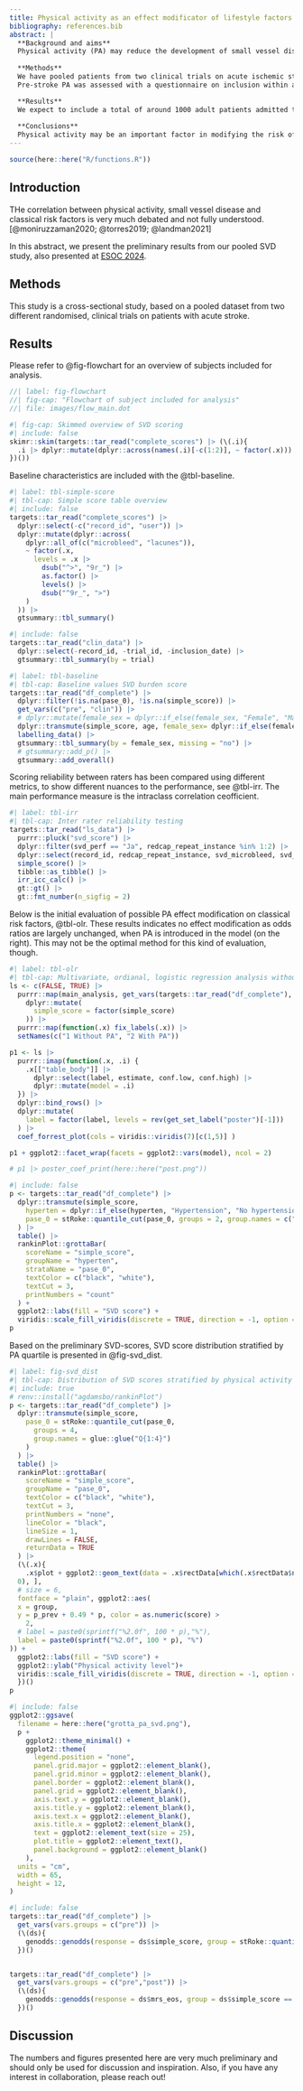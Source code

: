 ```yaml
---
title: Physical activity as an effect modificator of lifestyle factors on small vessel deisease burden
bibliography: references.bib
abstract: |
  **Background and aims** 
  Physical activity (PA) may reduce the development of small vessel disease (SVD). The effect of physical activity and more classical vascular risk factors such as hypertension and diabetes in the development of SVD is debated, however. We aim to investigate the effect modification of physical activity on traditional vascular risk factors and the burden of small vessel disease among acute ischemic stroke patients.
  
  **Methods**
  We have pooled patients from two clinical trials on acute ischemic stroke treatment. The main outcome is an ordinal scale score of quantified MR biomarkers of small vessel disease (SVD) burden based on visually assessed acute stroke scans (T2* or SWI and FLAIR sequences). Biomarkers includes microbleeds, old lacunar infarcts, superficial siderosis, white matter hyperintensities and atrophy. Covariates includes age, sex, pre-stroke physical activity, diabetes, hypertension, atrial fibrillation and previous cardiovascular diseases. 
  Pre-stroke PA was assessed with a questionnaire on inclusion within a few days after stroke onset. Data will be analyzed using bivariate and multivariate linear regression analysis.

  **Results**
  We expect to include a total of around 1000 adult patients admitted to the comprehensive stroke centre at Aarhus University Hospital between 2013-2022. Preliminary results will be presented at ESOC 2024.
  
  **Conclusions**
  Physical activity may be an important factor in modifying the risk of SVD development in stroke patients.
---
```


```r
source(here::here("R/functions.R"))
```

## Introduction

THe correlation between physical activity, small vessel disease and classical risk factors is very much debated and not fully understood.[@moniruzzaman2020; @torres2019; @landman2021]

In this abstract, we present the preliminary results from our pooled SVD study, also presented at [ESOC 2024](https://apps.congrex.com/esoc2024/en-GB/pag/presentation/362937).

## Methods

This study is a cross-sectional study, based on a pooled dataset from two different randomised, clinical trials on patients with acute stroke.

## Results

Please refer to @fig-flowchart for an overview of subjects included for analysis.

<!-- ```{dot} -->

<!-- //| label: fig-flowchart_scores -->

<!-- //| fig-cap: "Flowchart of subject included for analysis" -->

<!-- //| include: false -->

<!-- //| file: images/flow.dot -->

<!-- ``` -->

```dot
//| label: fig-flowchart
//| fig-cap: "Flowchart of subject included for analysis"
//| file: images/flow_main.dot
```




```r
#| fig-cap: Skimmed overview of SVD scoring
#| include: false
skimr::skim(targets::tar_read("complete_scores") |> (\(.i){
  .i |> dplyr::mutate(dplyr::across(names(.i)[-c(1:2)], ~ factor(.x)))
})())
```

Baseline characteristics are included with the @tbl-baseline.

```r
#| label: tbl-simple-score
#| tbl-cap: Simple score table overview
#| include: false
targets::tar_read("complete_scores") |>
  dplyr::select(-c("record_id", "user")) |>
  dplyr::mutate(dplyr::across(
    dplyr::all_of(c("microbleed", "lacunes")),
    ~ factor(.x,
      levels = .x |>
        dsub("^>", "9r_") |>
        as.factor() |>
        levels() |>
        dsub("^9r_", ">")
    )
  )) |>
  gtsummary::tbl_summary()
```

```r
#| include: false
targets::tar_read("clin_data") |>
  dplyr::select(-record_id, -trial_id, -inclusion_date) |>
  gtsummary::tbl_summary(by = trial)
```

```r
#| label: tbl-baseline
#| tbl-cap: Baseline values SVD burden score
targets::tar_read("df_complete") |>
  dplyr::filter(!is.na(pase_0), !is.na(simple_score)) |>
  get_vars(c("pre", "clin")) |>
  # dplyr::mutate(female_sex = dplyr::if_else(female_sex, "Female", "Male")) |>
  dplyr::transmute(simple_score, age, female_sex= dplyr::if_else(female_sex, "Female", "Male"), nihss, tpa, evt, pase_0, alone) |>
  labelling_data() |>
  gtsummary::tbl_summary(by = female_sex, missing = "no") |>
  # gtsummary::add_p() |>
  gtsummary::add_overall()
```

Scoring reliability between raters has been compared using different metrics, to show different nuances to the performance, see @tbl-irr. The main performance measure is the intraclass correlation ceofficient.

```r
#| label: tbl-irr
#| tbl-cap: Inter rater reliability testing
targets::tar_read("ls_data") |>
  purrr::pluck("svd_score") |>
  dplyr::filter(svd_perf == "Ja", redcap_repeat_instance %in% 1:2) |>
  dplyr::select(record_id, redcap_repeat_instance, svd_microbleed, svd_lacunes, svd_wmh, svd_atrophy) |>
  simple_score() |>
  tibble::as_tibble() |>
  irr_icc_calc() |>
  gt::gt() |>
  gt::fmt_number(n_sigfig = 2)
```

Below is the initial evaluation of possible PA effect modification on classical risk factors, @tbl-olr. These results indicates no effect modification as odds ratios are largely unchanged, when PA is introduced in the model (on the right). This may not be the optimal method for this kind of evaluation, though.

```r
#| label: tbl-olr
#| tbl-cap: Multivariate, ordianal, logistic regression analysis without and with PASE score included
ls <- c(FALSE, TRUE) |>
  purrr::map(main_analysis, get_vars(targets::tar_read("df_complete"), vars.groups = "poster") |>
    dplyr::mutate(
      simple_score = factor(simple_score)
    )) |>
  purrr::map(function(.x) fix_labels(.x)) |>
  setNames(c("1 Without PA", "2 With PA"))

p1 <- ls |>
  purrr::imap(function(.x, .i) {
    .x[["table_body"]] |>
      dplyr::select(label, estimate, conf.low, conf.high) |>
      dplyr::mutate(model = .i)
  }) |>
  dplyr::bind_rows() |>
  dplyr::mutate(
    label = factor(label, levels = rev(get_set_label("poster")[-1]))
  ) |>
  coef_forrest_plot(cols = viridis::viridis(7)[c(1,5)] )

p1 + ggplot2::facet_wrap(facets = ggplot2::vars(model), ncol = 2)

# p1 |> poster_coef_print(here::here("post.png"))
```

```r
#| include: false
p <- targets::tar_read("df_complete") |>
  dplyr::transmute(simple_score,
    hyperten = dplyr::if_else(hyperten, "Hypertension", "No hypertension"),
    pase_0 = stRoke::quantile_cut(pase_0, groups = 2, group.names = c("Low PA level", "High PA level"))
  ) |>
  table() |>
  rankinPlot::grottaBar(
    scoreName = "simple_score",
    groupName = "hyperten",
    strataName = "pase_0",
    textColor = c("black", "white"),
    textCut = 3,
    printNumbers = "count"
  ) +
  ggplot2::labs(fill = "SVD score") +
  viridis::scale_fill_viridis(discrete = TRUE, direction = -1, option = "viridis")
p
```

Based on the preliminary SVD-scores, SVD score distribution stratified by PA quartile is presented in @fig-svd_dist.

```r
#| label: fig-svd_dist
#| tbl-cap: Distribution of SVD scores stratified by physical activity quartile
#| include: true
# renv::install("agdamsbo/rankinPlot")
p <- targets::tar_read("df_complete") |>
  dplyr::transmute(simple_score,
    pase_0 = stRoke::quantile_cut(pase_0,
      groups = 4,
      group.names = glue::glue("Q{1:4}")
    )
  ) |>
  table() |>
  rankinPlot::grottaBar(
    scoreName = "simple_score",
    groupName = "pase_0",
    textColor = c("black", "white"),
    textCut = 3,
    printNumbers = "none",
    lineColor = "black",
    lineSize = 1,
    drawLines = FALSE,
    returnData = TRUE
  ) |> 
  (\(.x){
    .x$plot + ggplot2::geom_text(data = .x$rectData[which(.x$rectData$n >
  0), ], 
  # size = 6, 
  fontface = "plain", ggplot2::aes(
  x = group,
  y = p_prev + 0.49 * p, color = as.numeric(score) >
    2,
  # label = paste0(sprintf("%2.0f", 100 * p),"%"),
  label = paste0(sprintf("%2.0f", 100 * p), "%")
)) +
  ggplot2::labs(fill = "SVD score") +
  ggplot2::ylab("Physical activity level")+
  viridis::scale_fill_viridis(discrete = TRUE, direction = -1, option = "D")
  })()
p
```

```r
#| include: false
ggplot2::ggsave(
  filename = here::here("grotta_pa_svd.png"),
  p +
    ggplot2::theme_minimal() +
    ggplot2::theme(
      legend.position = "none",
      panel.grid.major = ggplot2::element_blank(),
      panel.grid.minor = ggplot2::element_blank(),
      panel.border = ggplot2::element_blank(),
      panel.grid = ggplot2::element_blank(),
      axis.text.y = ggplot2::element_blank(),
      axis.title.y = ggplot2::element_blank(),
      axis.text.x = ggplot2::element_blank(),
      axis.title.x = ggplot2::element_blank(),
      text = ggplot2::element_text(size = 25),
      plot.title = ggplot2::element_text(),
      panel.background = ggplot2::element_blank()
    ),
  units = "cm",
  width = 65,
  height = 12,
)
```

```r
#| include: false
targets::tar_read("df_complete") |>
  get_vars(vars.groups = c("pre")) |> 
  (\(ds){
    genodds::genodds(response = ds$simple_score, group = stRoke::quantile_cut(ds$pase_0, groups = 2, group.names = c("low", "high")), strata = ds$diabetes)
  })()


targets::tar_read("df_complete") |>
  get_vars(vars.groups = c("pre","post")) |> 
  (\(ds){
    genodds::genodds(response = ds$mrs_eos, group = ds$simple_score == 0, strata = ds$active_treatment)
  })()

```

## Discussion

The numbers and figures presented here are very much preliminary and should only be used for discussion and inspiration. Also, if you have any interest in collaboration, please reach out!
